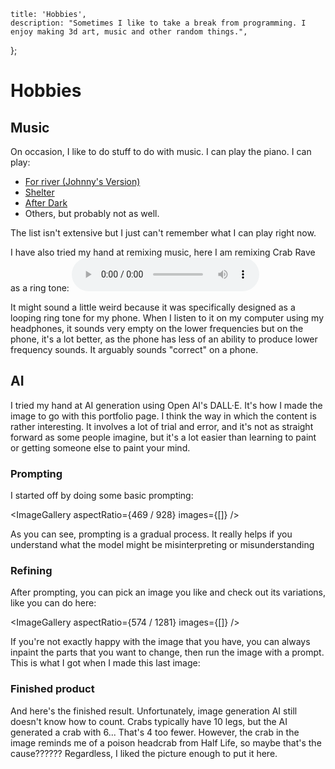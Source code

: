 

    title: 'Hobbies',
    description: "Sometimes I like to take a break from programming. I enjoy making 3d art, music and other random things.",
};

# Hobbies

## Music
On occasion, I like to do stuff to do with music. I can play the piano. I can play: 
 - [For river (Johnny's Version)](https://www.youtube.com/watch?v=hiW6akLxrCM)
 - [Shelter](https://www.youtube.com/watch?v=ItpJJmZtXL0)
 - [After Dark](https://www.youtube.com/watch?v=CeZW57CMgpo)
 - Others, but probably not as well.

The list isn't extensive but I just can't remember what I can play right now. 

<LazyLocalImage
    src={fl_studio}
    alt="FL Studio Screenshot"
    cap
/>

I have also tried my hand at remixing music, here I am remixing Crab Rave as a ring tone: <audio controls src="/music/crab_rave.mp3" />

It might sound a little weird because it was specifically designed as a looping ring tone for my phone.
When I listen to it on my computer using my headphones, it sounds very empty on the lower frequencies
but on the phone, it's a lot better, as the phone has less of an ability to produce lower frequency 
sounds. It arguably sounds "correct" on a phone.

## AI
I tried my hand at AI generation using Open AI's DALL·E. It's how I made the image to go with this portfolio page. 
I think the way in which the content is rather interesting. It involves a lot of trial and error, and it's not as straight forward as some people imagine,
but it's a lot easier than learning to paint or getting someone else to paint your mind.

### Prompting
I started off by doing some basic prompting: 

<ImageGallery
    aspectRatio={469 / 928}
    images={[]}
/>

As you can see, prompting is a gradual process. It really helps if you understand what the model might be 
misinterpreting or misunderstanding

### Refining
After prompting, you can pick an image you like and check out its variations, like you can do here:

<ImageGallery
    aspectRatio={574 / 1281}
    images={[]}
/>


If you're not exactly happy with the image that you have, you can always inpaint the parts that you want to change, then run the image with a prompt. This is what I got when I made this last image:
<LazyLocalImage alt="Inpainting" src={mod_final} />

### Finished product


And here's the finished result. Unfortunately, image generation AI still doesn't know how to count. Crabs typically have 10 legs, but the AI generated a crab with 6... That's 4 too fewer. However, the crab in the image reminds me of a poison headcrab from Half Life, so maybe that's the cause?????? Regardless, I liked the picture enough to put it here.

<LazyLocalImage alt="Final Picture" src={crab_rave} />
